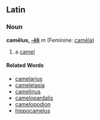 ==Latin==
===Noun===
'''camēlus, [[Wiktionary Appendix:Latin second declension|-ēli]]''' ''m'' (Feminine: [[camela|camēla]])

#a [[camel]]
====Related Words====
*[[camelarius]]
*[[camelelasia]]
*[[camelinus]]
*[[camelopardalis]]
*[[camelopodion]]
*[[hippocamelus]]
